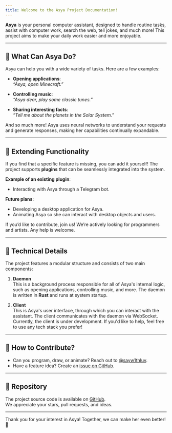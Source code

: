```yaml
---
title: Welcome to the Asya Project Documentation!
---
```


**Asya** is your personal computer assistant, designed to handle routine tasks, assist with computer work, search the web, tell jokes, and much more! This project aims to make your daily work easier and more enjoyable.

---

## 🎯 What Can Asya Do?

Asya can help you with a wide variety of tasks. Here are a few examples:

- **Opening applications**:  
  _“Asya, open Minecraft.”_
  
- **Controlling music**:  
  _“Asya dear, play some classic tunes.”_

- **Sharing interesting facts**:  
  _“Tell me about the planets in the Solar System.”_

And so much more! Asya uses neural networks to understand your requests and generate responses, making her capabilities continually expandable.

---

## 🔧 Extending Functionality

If you find that a specific feature is missing, you can add it yourself! The project supports **plugins** that can be seamlessly integrated into the system.

**Example of an existing plugin**:  
- Interacting with Asya through a Telegram bot.  

**Future plans**:
- Developing a desktop application for Asya.  
- Animating Asya so she can interact with desktop objects and users.

If you’d like to contribute, join us! We’re actively looking for programmers and artists. Any help is welcome.

---

## 🚀 Technical Details

The project features a modular structure and consists of two main components:

1. **Daemon**  
   This is a background process responsible for all of Asya's internal logic, such as opening applications, controlling music, and more. The daemon is written in **Rust** and runs at system startup.

2. **Client**  
   This is Asya's user interface, through which you can interact with the assistant. The client communicates with the daemon via WebSocket. Currently, the client is under development. If you'd like to help, feel free to use any tech stack you prefer!

---

## 🤝 How to Contribute?

- Can you program, draw, or animate? Reach out to [@sayw1thluv](https://t.me/sayw1thluv).  
- Have a feature idea? Create an [issue on GitHub](https://github.com/asya4u/asya-daemon/issues).  

---

## 📂 Repository

The project source code is available on [GitHub](https://github.com/asya4u/asya-daemon).  
We appreciate your stars, pull requests, and ideas.

---

Thank you for your interest in Asya! Together, we can make her even better! 🥰
